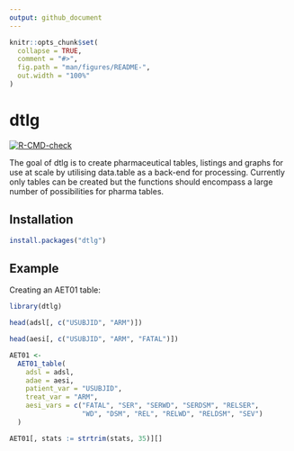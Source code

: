 ```yaml
---
output: github_document
---
```


```r
knitr::opts_chunk$set(
  collapse = TRUE,
  comment = "#>",
  fig.path = "man/figures/README-",
  out.width = "100%"
)
```

# dtlg

<!-- badges: start -->
  [![R-CMD-check](https://github.com/AscentSoftware/dtlg/actions/workflows/R-CMD-check.yaml/badge.svg)](https://github.com/AscentSoftware/dtlg/actions/workflows/R-CMD-check.yaml)
  <!-- badges: end -->

The goal of dtlg is to create pharmaceutical tables, listings and graphs for use
at scale by utilising data.table as a back-end for processing. Currently only
tables can be created but the functions should encompass a large number of
possibilities for pharma tables.

## Installation

``` r
install.packages("dtlg")
```

## Example

Creating an AET01 table:

```r
library(dtlg)

head(adsl[, c("USUBJID", "ARM")])

head(aesi[, c("USUBJID", "ARM", "FATAL")])

AET01 <-
  AET01_table(
    adsl = adsl,
    adae = aesi,
    patient_var = "USUBJID",
    treat_var = "ARM",
    aesi_vars = c("FATAL", "SER", "SERWD", "SERDSM", "RELSER",
                  "WD", "DSM", "REL", "RELWD", "RELDSM", "SEV")
  )

AET01[, stats := strtrim(stats, 35)][]
```

